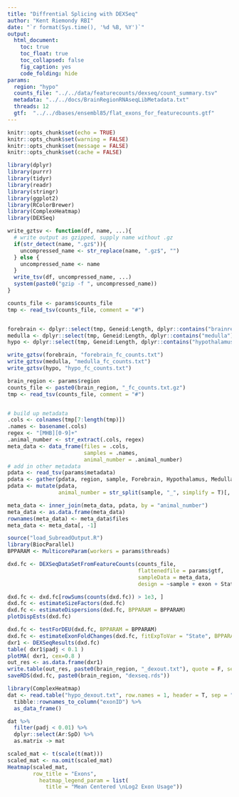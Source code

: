 ```yaml
---
title: "Diffrential Splicing with DEXSeq"
author: "Kent Riemondy RBI"
date: "`r format(Sys.time(), '%d %B, %Y')`"
output:
  html_document:
    toc: true
    toc_float: true
    toc_collapsed: false
    fig_caption: yes
    code_folding: hide
params:
  region: "hypo"
  counts_file: "../../data/featurecounts/dexseq/count_summary.tsv" 
  metadata: "../../docs/BrainRegionRNAseqLibMetadata.txt"
  threads: 12
  gtf:  "../../dbases/ensembl85/flat_exons_for_featurecounts.gtf"
---
```



```r
knitr::opts_chunk$set(echo = TRUE)
knitr::opts_chunk$set(warning = FALSE)
knitr::opts_chunk$set(message = FALSE)
knitr::opts_chunk$set(cache = FALSE)
```

```r
library(dplyr)
library(purrr)
library(tidyr)
library(readr)
library(stringr)
library(ggplot2)
library(RColorBrewer)
library(ComplexHeatmap)
library(DEXSeq)
```

```r
write_gztsv <- function(df, name, ...){
  # write output as gzipped, supply name without .gz
  if(str_detect(name, ".gz$")){
    uncompressed_name <- str_replace(name, ".gz$", "")
  } else {
    uncompressed_name <- name
  }
  write_tsv(df, uncompressed_name, ...)
  system(paste0("gzip -f ", uncompressed_name))
}

counts_file <- params$counts_file
tmp <- read_tsv(counts_file, comment = "#")


forebrain <- dplyr::select(tmp, Geneid:Length, dplyr::contains("brainrest"))
medulla <- dplyr::select(tmp, Geneid:Length, dplyr::contains("medulla"))
hypo <- dplyr::select(tmp, Geneid:Length, dplyr::contains("hypothalamus"))

write_gztsv(forebrain, "forebrain_fc_counts.txt")
write_gztsv(medulla, "medulla_fc_counts.txt")
write_gztsv(hypo, "hypo_fc_counts.txt")
```

```r
brain_region <- params$region
counts_file <- paste0(brain_region, "_fc_counts.txt.gz")
tmp <- read_tsv(counts_file, comment = "#")


# build up metadata
.cols <- colnames(tmp[7:length(tmp)])
.names <- basename(.cols)
regex <- "[MHB][0-9]+"
.animal_number <- str_extract(.cols, regex)
meta_data <- data_frame(files = .cols, 
                        samples = .names,
                        animal_number = .animal_number)
# add in other metadata
pdata <- read_tsv(params$metadata)
pdata <- gather(pdata, region, sample, Forebrain, Hypothalamus, Medulla)
pdata <- mutate(pdata, 
                animal_number = str_split(sample, "_", simplify = T)[, 1])

meta_data <- inner_join(meta_data, pdata, by = "animal_number")
meta_data <- as.data.frame(meta_data)
rownames(meta_data) <- meta_data$files
meta_data <- meta_data[, -1]
```

```r
source("load_SubreadOutput.R")
library(BiocParallel)
BPPARAM <- MulticoreParam(workers = params$threads)

dxd.fc <- DEXSeqDataSetFromFeatureCounts(counts_file,
                                         flattenedfile = params$gtf,
                                         sampleData = meta_data,
                                         design = ~sample + exon + State:exon )

dxd.fc <- dxd.fc[rowSums(counts(dxd.fc)) > 1e3, ]
dxd.fc <- estimateSizeFactors(dxd.fc)
dxd.fc <- estimateDispersions(dxd.fc, BPPARAM = BPPARAM)
plotDispEsts(dxd.fc)

dxd.fc <- testForDEU(dxd.fc, BPPARAM = BPPARAM)
dxd.fc <- estimateExonFoldChanges(dxd.fc, fitExpToVar = "State", BPPARAM = BPPARAM)
dxr1 <- DEXSeqResults(dxd.fc)
table( dxr1$padj < 0.1 )
plotMA( dxr1, cex=0.8 )
out_res <- as.data.frame(dxr1)
write.table(out_res, paste0(brain_region, "_dexout.txt"), quote = F, sep = "\t")
saveRDS(dxd.fc, paste0(brain_region, "dexseq.rds"))
```                                   


```r
library(ComplexHeatmap)
dat <- read.table("hypo_dexout.txt", row.names = 1, header = T, sep = "\t") %>% 
  tibble::rownames_to_column("exonID") %>% 
  as_data_frame()

dat %>% 
  filter(padj < 0.01) %>%  
  dplyr::select(Ar:SpD) %>% 
  as.matrix -> mat

scaled_mat <- t(scale(t(mat)))
scaled_mat <- na.omit(scaled_mat)
Heatmap(scaled_mat,
        row_title = "Exons",
          heatmap_legend_param = list(
            title = "Mean Centered \nLog2 Exon Usage"))
```
